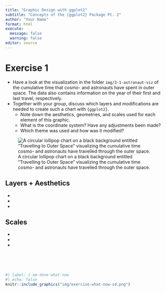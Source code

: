---
title: "Graphic Design with ggplot2"
subtitle: "Concepts of the {ggplot2} Package Pt. 2"
author: "Your Name"
format: html
execute:
  message: false
  warning: false
editor: source
---

# Exercise 1

-   Have a look at the visualization in the folder `img/3-1-astronaut-viz` of the cumulative time that cosmo- and astronauts have spent in outer space. The data also contains information on the year of their first and last travel, respectively.
-   Together with your group, discuss which layers and modifications are needed to create such a chart with `{ggplot2}`.
    -   Note down the aesthetics, geometries, and scales used for each element of this graphic.
    -   What is the coordinate system? Have any adjustments been made?
    -   Which theme was used and how was it modified?

![A circular lollipop chart on a black background entitled "Travelling to Outer Space" visualizing the cumulative time cosmo- and astronauts have travelled through the outer space.](../exercises/3-1-astronaut-viz/astronaut-viz-detail.png)

## Layers + Aesthetics

-   

-   

-   

## Scales

-   

-   

-   


<br><br><br>

```{r}
#| label: i-am-done-what-now
#| echo: false
knitr::include_graphics("img/exercise-what-now-sd.png")
```
